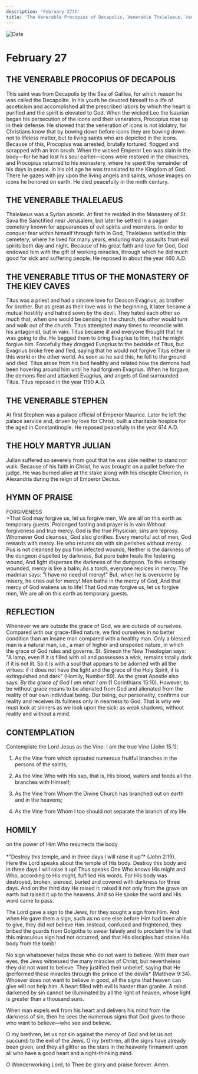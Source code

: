 ```yaml
---
description: 'February 27th'
title: 'The Venerable Procopius of Decapolis, Venerable Thalelaeus, Venerable Titus of the Kiev Caves, Venerable Stephen, Holy Martyr Julian'
---
```


<CustomPaginator />
<RunningHead />

<Image src="/title-imprint.png" height={68} width={50} alt="Date" className="title-imprint"/>

# <div id="date">February <Image className="four-dot" src="/four-dot.png" height={15} width={15} alt="" />27</div>

## THE VENERABLE PROCOPIUS OF DECAPOLIS

This saint was from Decapolis by the Sea of Galilea, for which reason he was called the Decapolite. In his youth he devoted himself to a life of asceticism and accomplished all the prescribed labors by which the heart is purified and the spirit is elevated to God. When the wicked Leo the Isaurian began his persecution of the icons and their venerators, Procopius rose up in their defense. He showed that the veneration of icons is not idolatry, for Christians know that by bowing down before icons they are bowing down not to lifeless matter, but to living saints who are depicted in the icons. Because of this, Procopius was arrested, brutally tortured, flogged and scrapped with an iron brush. When the wicked Emperor Leo was slain in the body—for he had lost his soul earlier—icons were restored in the churches, and Procopius returned to his monastery, where he spent the remainder of his days in peace. In his old age he was translated to the Kingdom of God. There he gazes with joy upon the living angels and saints, whose images on icons he honored on earth. He died peacefully in the ninth century.

## THE VENERABLE THALELAEUS

Thalelaeus was a Syrian ascetic. At first he resided in the Monastery of St. Sava the Sanctified near Jerusalem, but later he settled in a pagan cemetery known for appearances of evil spirits and monsters. In order to conquer fear within himself through faith in God, Thalelaeus settled in this cemetery, where he lived for many years, enduring many assaults from evil spirits both day and night. Because of his great faith and love for God, God endowed him with the gift of working miracles, through which he did much good for sick and suffering people. He reposed in about the year 460 A.D.

## THE VENERABLE TITUS OF THE MONASTERY OF THE KIEV CAVES

Titus was a priest and had a sincere love for Deacon Evagrius, as brother for brother. But as great as their love was in the beginning, it later became a mutual hostility and hatred sown by the devil. They hated each other so much that, when one would be censing in the church, the other would turn and walk out of the church. Titus attempted many times to reconcile with his antagonist, but in vain. Titus became ill and everyone thought that he was going to die. He begged them to bring Evagrius to him, that he might forgive him. Forcefully they dragged Evagrius to the bedside of Titus, but Evagrius broke free and fled, saying that he would not forgive Titus either in this world or the other world. As soon as he said this, he fell to the ground and died. Titus arose from his bed healthy and related how the demons had been hovering around him until he had forgiven Evagrius. When he forgave, the demons fled and attacked Evagrius, and angels of God surrounded Titus. Titus reposed in the year 1190 A.D.

## THE VENERABLE STEPHEN

At first Stephen was a palace official of Emperor Maurice. Later he left the palace service and, driven by love for Christ, built a charitable hospice for the aged in Constantinople. He reposed peacefully in the year 614 A.D.

## THE HOLY MARTYR JULIAN

Julian suffered so severely from gout that he was able neither to stand nor walk. Because of his faith in Christ, he was brought on a pallet before the judge. He was burned alive at the stake along with his disciple Chronion, in Alexandria during the reign of Emperor Decius.


## HYMN OF PRAISE
<div style={{textAlign:'center', color:'crimson', fontWeight:'bold'}}>
FORGIVENESS
</div>
>That God may forgive us, let us forgive men,  
We are all on this earth as temporary guests.  
Prolonged fasting and prayer is in vain  
Without forgiveness and true mercy.  
God is the true Physician; sins are leprosy.  
Whomever God cleanses, God also glorifies.  
Every merciful act of men, God rewards with mercy.  
He who returns sin with sin perishes without mercy.  
Pus is not cleansed by pus fron infected wounds,  
Neither is the darkness of the dungeon dispelled by darkness,  
But pure balm heals the festering wound,  
And light disperses the darkness of the dungeon.  
To the seriously wounded, mercy is like a balm;  
As a torch, everyone rejoices in mercy.  
The madman says: "I have no need of mercy!"  
But, when he is overcome by misery, he cries out for mercy!  
Men bathe in the mercy of God,  
And that mercy of God wakens us to life!  
That God may forgive us, let us forgive men,  
We are all on this earth as temporary guests.  


## REFLECTION

Whenever we are outside the grace of God, we are outside of ourselves. Compared with our grace-filled nature, we find ourselves in no better condition than an insane man compared with a healthy man. Only a blessed man is a natural man, i.e., a man of higher and unspoiled nature, in which the grace of God rules and governs. St. Simeon the New Theologian says: "A lamp, even if it is filled with oil and possesses a wick, remains totally dark if it is not lit. So it is with a soul that appears to be adorned with all the virtues: if it does not have the light and the grace of the Holy Spirit, it is extinguished and dark" (Homily, Number 59). As the great Apostle also says: *By the grace of God I am what I am* (1 Corinthians 15:10). However, to be without grace means to be alienated from God and alienated from the reality of our own individual being. Our being, our personality, confirms our reality and receives its fullness only in nearness to God. That is why we must look at sinners as we look upon the sick: as weak shadows, without reality and without a mind.


## CONTEMPLATION

Contemplate the Lord Jesus as the Vine: I am the true Vine (John 15:1):

1. As the Vine from which sprouted numerous fruitful branches in the persons of the saints;

2. As the Vine Who with His sap, that is, His blood, waters and feeds all the branches with Himself;

3. As the Vine from Whom the Divine Church has branched out on earth and in the heavens;

4. As the Vine from Whom I too should not separate the branch of my life.


## HOMILY
<div style={{textAlign:'center', color:'crimson', fontWeight:'bold'}}>
on the power of Him Who resurrects the body
</div><br />
<div style={{textAlign:'right'}}>
*"Destroy this temple, and in three days I will raise it up"* (John 2:19).
</div>
Here the Lord speaks about the temple of His body. Destroy this body and in three days I will raise it up! Thus speaks One Who knows His might and Who, according to His might, fulfilled His words. For His body was destroyed, broken, pierced, buried and covered with darkness for three days. And on the third day He raised it: raised it not only from the grave on earth but raised it up to the heavens. And so He spoke the word and His word came to pass.

The Lord gave a sign to the Jews, for they sought a sign from Him. And when He gave them a sign, such as no one else before Him had been able to give, they did not believe Him. Instead, confused and frightened, they bribed the guards from Golgotha to swear falsely and to proclaim the lie that this miraculous sign had not occurred, and that His disciples had stolen His body from the tomb!

No sign whatsoever helps those who do not want to believe. With their own eyes, the Jews witnessed the many miracles of Christ; but nevertheless they did not want to believe. They justified their unbelief, saying that He (performed these miracles through the prince of the devils* (Matthew 9:34). Whoever does not want to believe in good, all the signs that heaven can give will not help him. A heart filled with evil is harder than granite. A mind darkened by sin cannot be illuminated by all the light of heaven, whose light is greater than a thousand suns.

When man expels evil from his heart and delivers his mind from the darkness of sin, then he sees the numerous signs that God gives to those who want to believe—who see and believe.

O my brethren, let us not sin against the mercy of God and let us not succumb to the evil of the Jews. O my brethren, all the signs have already been given, and they all glitter as the stars in the heavenly firmament upon all who have a good heart and a right-thinking mind.

O Wonderworking Lord, to Thee be glory and praise forever. Amen.